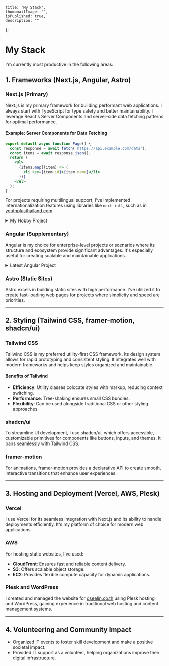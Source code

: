     title: 'My Stack',
    thumbnailImage: "",
    isPublished: true,
    description: ""
};


# My Stack

I'm currently most productive in the following areas:

## 1. Frameworks (Next.js, Angular, Astro)

### Next.js (Primary)
Next.js is my primary framework for building performant web applications. I always start with TypeScript for type safety and better maintainability. I leverage React's Server Components and server-side data fetching patterns for optimal performance.

#### Example: Server Components for Data Fetching
```jsx
export default async function Page() {
  const response = await fetch('https://api.example.com/data');
  const items = await response.json();
  return (
    <ul>
      {items.map((item) => (
        <li key={item.id}>{item.name}</li>
      ))}
    </ul>
  );
}
```

For projects requiring multilingual support, I've implemented internationalization features using libraries like `next-intl`, such as in [youthplusthailand.com](https://youthplusthailand.com).

<details className="mb-1 -mt-2">
<summary className="text-gray-600 text-[15px] mb-2">My Hobby Project</summary>
- [Rockstar Games Clone](https://rockstar-clone-one.vercel.app/)
- [Tesla Clone](https://tesla-clone-black-sigma.vercel.app/)
- [My Old Portfolio Website](https://atichat-old.vercel.app/)
</details>

### Angular (Supplementary)
Angular is my choice for enterprise-level projects or scenarios where its structure and ecosystem provide significant advantages. It's especially useful for creating scalable and maintainable applications.

<details className="mb-1 -mt-2">
<summary className="text-gray-600 text-[15px] mb-2">Latest Angular Project</summary>

#### Hopeisapp

The Hopeisapp project is a social volunteer initiative aimed at providing hope to the youth generation. Developed within two months by youth volunteers, the web app can serve a large number of clients in real-time. Many participants have experienced personal growth and mindfulness through continuous use.

##### My Contributions
- Implemented the frontend world exploration feature with interactive peak system
- Developed character connection backend integration
- Created quiz system with start page and question flow
- Built custom theme system with configurable colors and fonts
- Integrated local storage for user data persistence
- Set up initial project structure using daisyUI for consistent UI components
- Implemented responsive modal designs and form input handling

##### Key Features
- Interactive world exploration
- Character progression system
- Gamified learning modules
- Offline-capable functionality
- Mindfulness tracking

[Visit Website →](https://hopeis.us)
[Repository →](https://github.com/goodgeekclub/hopeisapp)

</details>

### Astro (Static Sites)
Astro excels in building static sites with high performance. I've utilized it to create fast-loading web pages for projects where simplicity and speed are priorities.

---

## 2. Styling (Tailwind CSS, framer-motion, shadcn/ui)

### Tailwind CSS
Tailwind CSS is my preferred utility-first CSS framework. Its design system allows for rapid prototyping and consistent styling. It integrates well with modern frameworks and helps keep styles organized and maintainable.

#### Benefits of Tailwind
- **Efficiency**: Utility classes colocate styles with markup, reducing context switching.
- **Performance**: Tree-shaking ensures small CSS bundles.
- **Flexibility**: Can be used alongside traditional CSS or other styling approaches.

### shadcn/ui
To streamline UI development, I use shadcn/ui, which offers accessible, customizable primitives for components like buttons, inputs, and themes. It pairs seamlessly with Tailwind CSS.

### framer-motion
For animations, framer-motion provides a declarative API to create smooth, interactive transitions that enhance user experiences.

---

## 3. Hosting and Deployment (Vercel, AWS, Plesk)

### Vercel
I use Vercel for its seamless integration with Next.js and its ability to handle deployments efficiently. It's my platform of choice for modern web applications.

### AWS
For hosting static websites, I've used:
- **CloudFront**: Ensures fast and reliable content delivery.
- **S3**: Offers scalable object storage.
- **EC2**: Provides flexible compute capacity for dynamic applications.

### Plesk and WordPress
I created and managed the website for [dseelin.co.th](https://dseelin.co.th) using Plesk hosting and WordPress, gaining experience in traditional web hosting and content management systems.

---

## 4. Volunteering and Community Impact
- Organized IT events to foster skill development and make a positive societal impact.
- Provided IT support as a volunteer, helping organizations improve their digital infrastructure.

